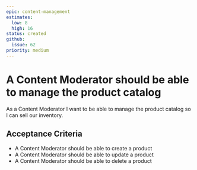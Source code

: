 ```yaml
---
epic: content-management
estimates:
  low: 8
  high: 16
status: created
github:
  issue: 62
priority: medium
---
```

# A Content Moderator should be able to manage the product catalog

As a Content Moderator I want to be able to manage the product catalog so I can sell our inventory.

## Acceptance Criteria

*   A Content Moderator should be able to create a product
*   A Content Moderator should be able to update a product
*   A Content Moderator should be able to delete a product
